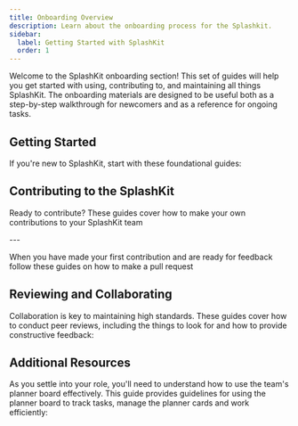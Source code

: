 ```yaml
---
title: Onboarding Overview
description: Learn about the onboarding process for the Splashkit.
sidebar:
  label: Getting Started with SplashKit
  order: 1
---
```



Welcome to the SplashKit onboarding section! This set of guides will help you get started
with using, contributing to, and maintaining all things SplashKit. The onboarding materials are
designed to be useful both as a step-by-step walkthrough for newcomers and as a reference for
ongoing tasks.

## Getting Started

If you're new to SplashKit, start with these foundational guides:

<LinkCard
  title="Setting Up the Environment"
  description="Learn how to configure your environment and install the necessary tools."
  href="/products/splashkit/02-setting-up"
/>
<LinkCard
  title="GitHub Guide"
  description="A step by step guide to getting started with  github."
  href="/products/splashkit/03-github-guide"
/>
<LinkCard
  title="Troubleshooting Common Issues"
  description="Tips for solving common setup and configuration problems."
  href="/products/splashkit/03-github-guide/#troubleshooting"
/>

## Contributing to the SplashKit

Ready to contribute? These guides cover how to make your own contributions to your SplashKit team

<Tabs>
<TabItem label="Website">
<LinkCard
title="Contributing to SplashKit.io and Thoth Tech documentation Site"
description="The onboarding guide for SplashKit Website."
href="/products/splashkit/projects/splashkit-website/website-documentation/01-splashkit-website-overview"
/>
<LinkCard
title="Creating Usage Examples"
description="A guide on how to get started creating usage examples for SplashKit"
href="/products/splashkit/projects/splashkit-website/usage-examples/01-overview"
/>
</TabItem>
<TabItem label="Online">
<LinkCard
title="Contributing to SplashKit Online"
description="A guide on how to get started creating usage examples for SplashKit"
href="/products/splashkit/projects/splashkit-online/"
/>
</TabItem>
<TabItem label="Core">
<LinkCard
title="Getting Started with SplashKit Core"
description="A guide to start contributing to SplashKit Core"
href="/products/splashkit/projects/splashkit-core/"
/>
</TabItem>
</Tabs>
---

When you have made your first contribution and are ready for feedback follow these guides on how to make a pull request

<LinkCard
  title="How to Create a Pull Request"
  description="The complete guide to submitting a pull request."
  href="/products/splashkit/04-pull-request"
/>
<LinkCard
  title="Pull Request Template"
  description="A standard template for all pull requests to ensure clarity and consistency."
  href="/products/splashkit/05-pull-request-template"
/>

## Reviewing and Collaborating

Collaboration is key to maintaining high standards. These guides cover how to conduct peer reviews,
including the things to look for and how to provide constructive feedback:

<LinkCard
  title="Peer Review Guide"
  description="Step-by-step instructions on conducting peer reviews."
  href="/products/splashkit/06-peer-review"
/>
<LinkCard
  title="Peer Review Guide for Web Dev"
  description="A peer review guide specifically for web development tasks."
  href="/products/splashkit/projects/splashkit-website/website-documentation/05-peer-review-web"
/>

## Additional Resources

As you settle into your role, you'll need to understand how to use the team's planner board
effectively. This guide provides guidelines for using the planner board to track tasks, manage the
planner cards and work efficiently:

<LinkCard
  title="Planner Board Etiquette"
  description="Guidelines for using the team’s planner board effectively."
  href="/products/splashkit/07-planner-board"
/>
